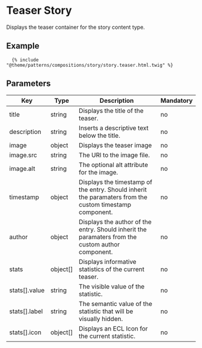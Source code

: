 # Teaser Story

Displays the teaser container for the story content type.

## Example

```
  {% include "@theme/patterns/compositions/story/story.teaser.html.twig" %}
```

## Parameters

| Key           | Type     | Description                                                                                             | Mandatory |
| ------------- | -------- | ------------------------------------------------------------------------------------------------------- | --------- |
| title         | string   | Displays the title of the teaser.                                                                       | no        |
| description   | string   | Inserts a descriptive text below the title.                                                             | no        |
| image         | object   | Displays the teaser image                                                                               | no        |
| image.src     | string   | The URl to the image file.                                                                              | no        |
| image.alt     | string   | The optional alt attribute for the image.                                                               | no        |
| timestamp     | object   | Displays the timestamp of the entry. Should inherit the paramaters from the custom timestamp component. | no        |
| author        | object   | Displays the author of the entry. Should inherit the paramaters from the custom author component.       | no        |
| stats         | object[] | Displays informative statistics of the current teaser.                                                  | no        |
| stats[].value | string   | The visible value of the statistic.                                                                     | no        |
| stats[].label | string   | The semantic value of the statistic that will be visually hidden.                                       | no        |
| stats[].icon  | object[] | Displays an ECL Icon for the current statistic.                                                         | no        |
